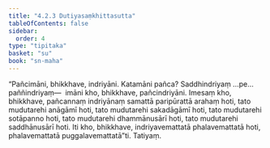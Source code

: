 ```yaml
---
title: "4.2.3 Dutiyasaṃkhittasutta"
tableOfContents: false
sidebar:
  order: 4
type: "tipitaka"
basket: "su"
book: "sn-maha"
---
```



<DynamicBreadcrumb />

<Division number="483" book="sn-maha">

<Paragraph number="1041" book="sn-maha">
“Pañcimāni, bhikkhave, indriyāni. Katamāni pañca? Saddhindriyaṃ …pe…  paññindriyaṃ—  imāni kho, bhikkhave, pañcindriyāni. Imesaṃ kho, bhikkhave, pañcannaṃ indriyānaṃ samattā paripūrattā arahaṃ hoti, tato mudutarehi anāgāmī hoti, tato mudutarehi sakadāgāmī hoti, tato mudutarehi sotāpanno hoti, tato mudutarehi dhammānusārī hoti, tato mudutarehi saddhānusārī hoti. Iti kho, bhikkhave, indriyavemattatā phalavemattatā hoti, phalavemattatā puggalavemattatā”ti.

</Paragraph>
</Division>

<Paragraph number="1042" type="center" book="sn-maha">
Tatiyaṃ.
</Paragraph>